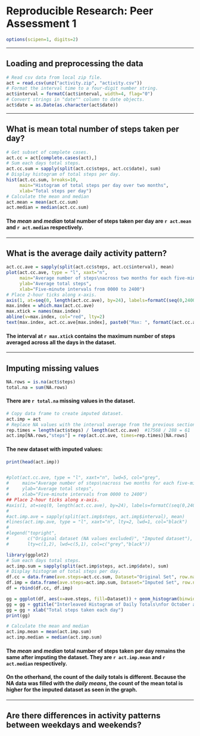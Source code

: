 # Reproducible Research: Peer Assessment 1
```r
options(scipen=1, digits=2)
```

***
## Loading and preprocessing the data
```r
# Read csv data from local zip file.
act = read.csv(unz("activity.zip", "activity.csv"))
# Format the interval time to a four-digit number string.
act$interval = formatC(act$interval, width=4, flag="0")
# Convert strings in "date"" column to date objects.
act$date = as.Date(as.character(act$date))
```

***
## What is mean total number of steps taken per day?
```r
# Get subset of complete cases.
act.cc = act[complete.cases(act),]
# Sum each days total steps.
act.cc.sum = sapply(split(act.cc$steps, act.cc$date), sum)
# Display histogram of total steps per day.
hist(act.cc.sum, breaks=10,
     main="Histogram of total steps per day over two months",
     xlab="Total steps per day")
# Calculate the mean and median
act.mean = mean(act.cc.sum)
act.median = median(act.cc.sum)
```
#### The *mean* and *median* total number of steps taken per day are `r act.mean` and `r act.median` respectively.


***
## What is the average daily activity pattern?
```r
act.cc.ave = sapply(split(act.cc$steps, act.cc$interval), mean)
plot(act.cc.ave, type = "l", xaxt="n", 
     main="Average number of steps\nacross two months for each five-minute interval",
     ylab="Average total steps",
     xlab="Five-minute intervals from 0000 to 2400")
# Place 2-hour ticks along x-axis.
axis(1, at=seq(0, length(act.cc.ave), by=24), labels=formatC(seq(0,2400,by=200), width=4, flag="0"), las=2)
max.index = which.max(act.cc.ave)
max.xtick = names(max.index)
abline(v=max.index, col="red", lty=2)
text(max.index, act.cc.ave[max.index], paste0("Max: ", formatC(act.cc.ave[max.index], digits=5), " steps"), pos=4)
```

#### The interval at `r max.xtick` contains the maximum number of steps averaged across all the days in the dataset.

***
## Imputing missing values
```r
NA.rows = is.na(act$steps)
total.na = sum(NA.rows)
```
#### There are `r total.na` missing values in the dataset.
```r
# Copy data frame to create imputed dataset.
act.imp = act
# Replace NA values with the interval average from the previous section.
rep.times = length(act$steps) / length(act.cc.ave)  #17568 / 288 = 61
act.imp[NA.rows,"steps"] = rep(act.cc.ave, times=rep.times)[NA.rows]
```
#### The new dataset with imputed values:
```r
print(head(act.imp))


#plot(act.cc.ave, type = "l", xaxt="n", lwd=5, col="grey",
#     main="Average number of steps\nacross two months for each five-minute interval",
#     ylab="Average total steps",
#     xlab="Five-minute intervals from 0000 to 2400")
## Place 2-hour ticks along x-axis.
#axis(1, at=seq(0, length(act.cc.ave), by=24), labels=formatC(seq(0,2400,by=200), width=4, flag="0"), las=2)
#
#act.imp.ave = sapply(split(act.imp$steps, act.imp$interval), mean)
#lines(act.imp.ave, type = "l", xaxt="n", lty=2, lwd=1, col="black")
#
#legend("topright", 
#       c("Original dataset (NA values excluded)", "Imputed dataset"), 
#       lty=c(1,2), lwd=c(5,1), col=c("grey","black"))
```

```r
library(ggplot2)
# Sum each days total steps.
act.imp.sum = sapply(split(act.imp$steps, act.imp$date), sum)
# Display histogram of total steps per day.
df.cc = data.frame(ave.steps=act.cc.sum, Dataset="Original Set", row.names=NULL)
df.imp = data.frame(ave.steps=act.imp.sum, Dataset="Imputed Set", row.names=NULL)
df = rbind(df.cc, df.imp)

gg = ggplot(df, aes(x=ave.steps, fill=Dataset)) + geom_histogram(binwidth=2000, position="dodge")
gg = gg + ggtitle("Interleaved Histogram of Daily Totals\nfor October and November")
gg = gg + xlab("Total steps taken each day")
print(gg)

# Calculate the mean and median
act.imp.mean = mean(act.imp.sum)
act.imp.median = median(act.imp.sum)
```

#### The *mean* and *median* total number of steps taken per day remains the same after imputing the dataset. They are `r act.imp.mean` and `r act.median` respectively. 
#### On the otherhand, the count of the daily totals is different. Because the NA data was filled with the *daily means*, the count of the mean total is higher for the imputed dataset as seen in the graph.


***
## Are there differences in activity patterns between weekdays and weekends?
```r

```
